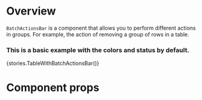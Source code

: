 
<Meta title="Modules/Listview/Components/BatchActionsBar" component={BatchActionsBar} />

# Overview

`BatchActionsBar` is a component that allows you to perform different actions in groups. For example, the action of removing a group of rows in a table.

### This is a basic example with the colors and status by default.

<Preview>
    <Story name="BatchActionsBar">{stories.TableWithBatchActionsBar()}</Story>
</Preview>

# Component props

<Props of={BatchActionsBar} />
